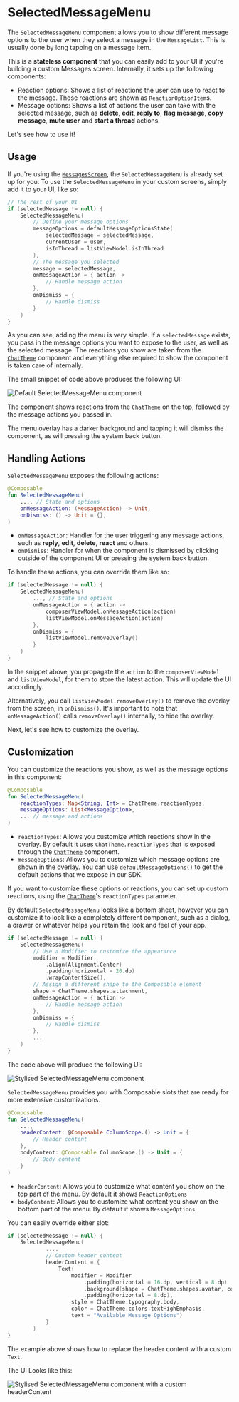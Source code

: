 # SelectedMessageMenu

The `SelectedMessageMenu` component allows you to show different message options to the user when they select a message in the `MessageList`. This is usually done by long tapping on a message item.

This is a **stateless component** that you can easily add to your UI if you're building a custom Messages screen. Internally, it sets up the following components:

* Reaction options: Shows a list of reactions the user can use to react to the message. Those reactions are shown as `ReactionOptionItem`s.
* Message options: Shows a list of actions the user can take with the selected message, such as **delete**, **edit**, **reply to**, **flag message**, **copy message**, **mute user** and **start a thread** actions.

Let's see how to use it!

## Usage

If you're using the [`MessagesScreen`](./01-messages-screen.mdx), the `SelectedMessageMenu` is already set up for you. To use the `SelectedMessageMenu` in your custom screens, simply add it to your UI, like so:

```kotlin
// The rest of your UI
if (selectedMessage != null) {
    SelectedMessageMenu(
        // Define your message options
        messageOptions = defaultMessageOptionsState(
            selectedMessage = selectedMessage,
            currentUser = user,
            isInThread = listViewModel.isInThread
        ),
        // The message you selected
        message = selectedMessage,
        onMessageAction = { action ->
            // Handle message action
        },
        onDismiss = {
            // Handle dismiss
        }
    )
}
```

As you can see, adding the menu is very simple. If a `selectedMessage` exists, you pass in the message options you want to expose to the user, as well as the selected message. The reactions you show are taken from the [`ChatTheme`](../02-general-customization/01-chat-theme.mdx) component and everything else required to show the component is taken care of internally.

The small snippet of code above produces the following UI:

![Default SelectedMessageMenu component](../../assets/compose_default_selected_message_menu.png)

The component shows reactions from the [`ChatTheme`](../02-general-customization/01-chat-theme.mdx) on the top, followed by the message actions you passed in.

The menu overlay has a darker background and tapping it will dismiss the component, as will pressing the system back button.
## Handling Actions

`SelectedMessageMenu` exposes the following actions:

```kotlin
@Composable
fun SelectedMessageMenu(
    ..., // State and options
    onMessageAction: (MessageAction) -> Unit,
    onDismiss: () -> Unit = {},
)
```

* `onMessageAction`: Handler for the user triggering any message actions, such as **reply**, **edit**, **delete**, **react** and others.
* `onDismiss`: Handler for when the component is dismissed by clicking outside of the component UI or pressing the system back button.

To handle these actions, you can override them like so:

```kotlin
if (selectedMessage != null) {
    SelectedMessageMenu(
        ..., // State and options
        onMessageAction = { action ->
            composerViewModel.onMessageAction(action)
			listViewModel.onMessageAction(action)
        },
        onDismiss = {
			listViewModel.removeOverlay()
        }
    )
}
```

In the snippet above, you propagate the `action` to the `composerViewModel` and `listViewModel`, for them to store the latest action. This will update the UI accordingly.

Alternatively, you call `listViewModel.removeOverlay()` to remove the overlay from the screen, in `onDismiss()`. It's important to note that `onMessageAction()` calls `removeOverlay()` internally, to hide the overlay.

Next, let's see how to customize the overlay.

## Customization

You can customize the reactions you show, as well as the message options in this component:

```kotlin
@Composable
fun SelectedMessageMenu(
    reactionTypes: Map<String, Int> = ChatTheme.reactionTypes,
    messageOptions: List<MessageOption>,
    ... // message and actions
)
```

* `reactionTypes`: Allows you customize which reactions show in the overlay. By default it uses `ChatTheme.reactionTypes` that is exposed through the [`ChatTheme`](../02-general-customization/01-chat-theme.mdx) component.
* `messageOptions`: Allows you to customize which message options are shown in the overlay. You can use `defaultMessageOptions()` to get the default actions that we expose in our SDK.

If you want to customize these options or reactions, you can set up custom reactions, using the [`ChatTheme`](../02-general-customization/01-chat-theme.mdx)'s `reactionTypes` parameter.

By default `SelectedMessageMenu` looks like a bottom sheet, however you can customize it to look like a completely different component, such as a dialog, a drawer or whatever helps you retain the look and feel of your app.

```kotlin
if (selectedMessage != null) {
    SelectedMessageMenu(
        // Use a Modifier to customize the appearance
        modifier = Modifier
            .align(Alignment.Center)
            .padding(horizontal = 20.dp)
            .wrapContentSize(),
        // Assign a different shape to the Composable element
        shape = ChatTheme.shapes.attachment,
        onMessageAction = { action ->
            // Handle message action
        },
        onDismiss = {
            // Handle dismiss
        },
        ...
    )
}
```

The code above will produce the following UI:

![Stylised SelectedMessageMenu component](../../assets/compose_custom_selected_message_menu_shape_and_alignment.png)

`SelectedMessageMenu` provides you with Composable slots that are ready for more extensive customizations.

```kotlin
@Composable
fun SelectedMessageMenu(
    ...,
    headerContent: @Composable ColumnScope.() -> Unit = {
        // Header content
    },
    bodyContent: @Composable ColumnScope.() -> Unit = {
        // Body content
    }
)
```
* `headerContent`: Allows you to customize what content you show on the top part of the menu. By default it shows `ReactionOptions`
* `bodyContent`: Allows you to customize what content you show on the bottom part of the menu. By default it shows `MessageOptions`

You can easily override either slot:

```kotlin
if (selectedMessage != null) {
    SelectedMessageMenu(
            ...,
            // Custom header content
            headerContent = {
                Text(
                    modifier = Modifier
                        .padding(horizontal = 16.dp, vertical = 8.dp)
                        .background(shape = ChatTheme.shapes.avatar, color = ChatTheme.colors.infoAccent)
                        .padding(horizontal = 8.dp),
                    style = ChatTheme.typography.body,
                    color = ChatTheme.colors.textHighEmphasis,
                    text = "Available Message Options")
            }
        )
}
```

The example above shows how to replace the header content with a custom `Text`.

The UI Looks like this:

![Stylised SelectedMessageMenu component with a custom headerContent](../../assets/compose_selected_message_menu_custom_header_slot.png)


